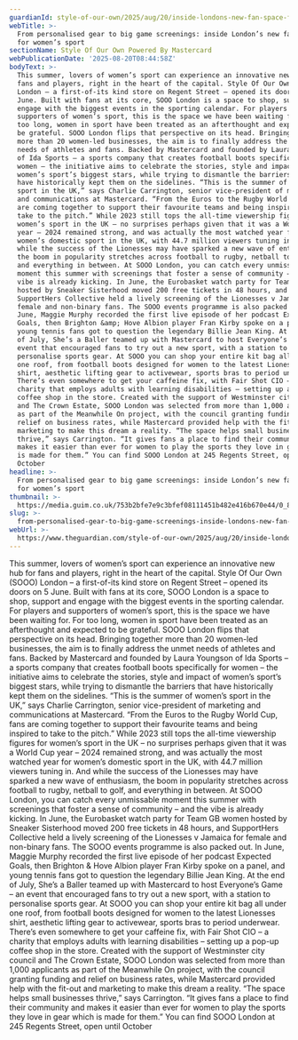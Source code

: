 ```yaml
---
guardianId: style-of-our-own/2025/aug/20/inside-londons-new-fan-space-for-womens-sport
webTitle: >-
  From personalised gear to big game screenings: inside London’s new fan space
  for women’s sport
sectionName: Style Of Our Own Powered By Mastercard
webPublicationDate: '2025-08-20T08:44:58Z'
bodyText: >-
  This summer, lovers of women’s sport can experience an innovative new hub for
  fans and players, right in the heart of the capital. Style Of Our Own (SOOO)
  London – a first-of-its kind store on Regent Street – opened its doors on 5
  June. Built with fans at its core, SOOO London is a space to shop, support and
  engage with the biggest events in the sporting calendar. For players and
  supporters of women’s sport, this is the space we have been waiting for. For
  too long, women in sport have been treated as an afterthought and expected to
  be grateful. SOOO London flips that perspective on its head. Bringing together
  more than 20 women-led businesses, the aim is to finally address the unmet
  needs of athletes and fans. Backed by Mastercard and founded by Laura Youngson
  of Ida Sports – a sports company that creates football boots specifically for
  women – the initiative aims to celebrate the stories, style and impact of
  women’s sport’s biggest stars, while trying to dismantle the barriers that
  have historically kept them on the sidelines. “This is the summer of women’s
  sport in the UK,” says Charlie Carrington, senior vice-president of marketing
  and communications at Mastercard. “From the Euros to the Rugby World Cup, fans
  are coming together to support their favourite teams and being inspired to
  take to the pitch.” While 2023 still tops the all-time viewership figures for
  women’s sport in the UK – no surprises perhaps given that it was a World Cup
  year – 2024 remained strong, and was actually the most watched year for
  women’s domestic sport in the UK, with 44.7 million viewers tuning in. And
  while the success of the Lionesses may have sparked a new wave of enthusiasm,
  the boom in popularity stretches across football to rugby, netball to golf,
  and everything in between. At SOOO London, you can catch every unmissable
  moment this summer with screenings that foster a sense of community – and the
  vibe is already kicking. In June, the Eurobasket watch party for Team GB women
  hosted by Sneaker Sisterhood moved 200 free tickets in 48 hours, and
  SupportHers Collective held a lively screening of the Lionesses v Jamaica for
  female and non-binary fans. The SOOO events programme is also packed out. In
  June, Maggie Murphy recorded the first live episode of her podcast Expected
  Goals, then Brighton &amp; Hove Albion player Fran Kirby spoke on a panel, and
  young tennis fans got to question the legendary Billie Jean King. At the end
  of July, She’s a Baller teamed up with Mastercard to host Everyone’s Game – an
  event that encouraged fans to try out a new sport, with a station to
  personalise sports gear. At SOOO you can shop your entire kit bag all under
  one roof, from football boots designed for women to the latest Lionesses
  shirt, aesthetic lifting gear to activewear, sports bras to period underwear.
  There’s even somewhere to get your caffeine fix, with Fair Shot CIO – a
  charity that employs adults with learning disabilities – setting up a pop-up
  coffee shop in the store. Created with the support of Westminster city council
  and The Crown Estate, SOOO London was selected from more than 1,000 applicants
  as part of the Meanwhile On project, with the council granting funding and
  relief on business rates, while Mastercard provided help with the fit-out and
  marketing to make this dream a reality. “The space helps small businesses
  thrive,” says Carrington. “It gives fans a place to find their community and
  makes it easier than ever for women to play the sports they love in gear which
  is made for them.” You can find SOOO London at 245 Regents Street, open until
  October
headline: >-
  From personalised gear to big game screenings: inside London’s new fan space
  for women’s sport
thumbnail: >-
  https://media.guim.co.uk/753b2bfe7e9c3bfef08111451b482e416b670e44/0_84_1250_750/500.jpg
slug: >-
  from-personalised-gear-to-big-game-screenings-inside-londons-new-fan-space-for-womens-sport
webUrl: >-
  https://www.theguardian.com/style-of-our-own/2025/aug/20/inside-londons-new-fan-space-for-womens-sport
---
```

This summer, lovers of women’s sport can experience an innovative new hub for fans and players, right in the heart of the capital. Style Of Our Own (SOOO) London – a first-of-its kind store on Regent Street – opened its doors on 5 June. Built with fans at its core, SOOO London is a space to shop, support and engage with the biggest events in the sporting calendar. For players and supporters of women’s sport, this is the space we have been waiting for. For too long, women in sport have been treated as an afterthought and expected to be grateful. SOOO London flips that perspective on its head. Bringing together more than 20 women-led businesses, the aim is to finally address the unmet needs of athletes and fans. Backed by Mastercard and founded by Laura Youngson of Ida Sports – a sports company that creates football boots specifically for women – the initiative aims to celebrate the stories, style and impact of women’s sport’s biggest stars, while trying to dismantle the barriers that have historically kept them on the sidelines. “This is the summer of women’s sport in the UK,” says Charlie Carrington, senior vice-president of marketing and communications at Mastercard. “From the Euros to the Rugby World Cup, fans are coming together to support their favourite teams and being inspired to take to the pitch.” While 2023 still tops the all-time viewership figures for women’s sport in the UK – no surprises perhaps given that it was a World Cup year – 2024 remained strong, and was actually the most watched year for women’s domestic sport in the UK, with 44.7 million viewers tuning in. And while the success of the Lionesses may have sparked a new wave of enthusiasm, the boom in popularity stretches across football to rugby, netball to golf, and everything in between. At SOOO London, you can catch every unmissable moment this summer with screenings that foster a sense of community – and the vibe is already kicking. In June, the Eurobasket watch party for Team GB women hosted by Sneaker Sisterhood moved 200 free tickets in 48 hours, and SupportHers Collective held a lively screening of the Lionesses v Jamaica for female and non-binary fans. The SOOO events programme is also packed out. In June, Maggie Murphy recorded the first live episode of her podcast Expected Goals, then Brighton &amp; Hove Albion player Fran Kirby spoke on a panel, and young tennis fans got to question the legendary Billie Jean King. At the end of July, She’s a Baller teamed up with Mastercard to host Everyone’s Game – an event that encouraged fans to try out a new sport, with a station to personalise sports gear. At SOOO you can shop your entire kit bag all under one roof, from football boots designed for women to the latest Lionesses shirt, aesthetic lifting gear to activewear, sports bras to period underwear. There’s even somewhere to get your caffeine fix, with Fair Shot CIO – a charity that employs adults with learning disabilities – setting up a pop-up coffee shop in the store. Created with the support of Westminster city council and The Crown Estate, SOOO London was selected from more than 1,000 applicants as part of the Meanwhile On project, with the council granting funding and relief on business rates, while Mastercard provided help with the fit-out and marketing to make this dream a reality. “The space helps small businesses thrive,” says Carrington. “It gives fans a place to find their community and makes it easier than ever for women to play the sports they love in gear which is made for them.” You can find SOOO London at 245 Regents Street, open until October
